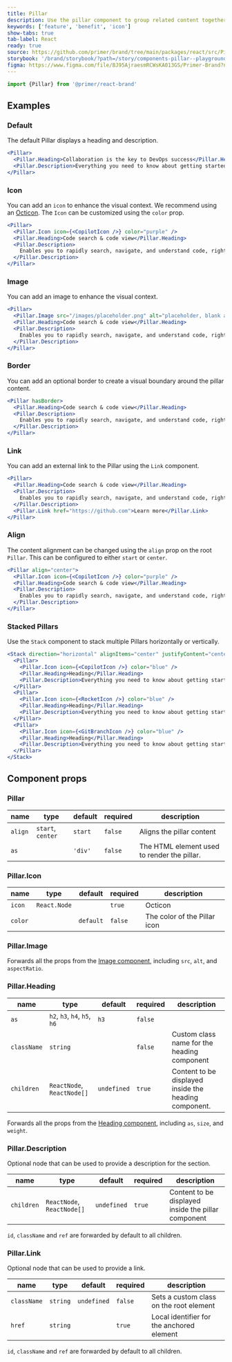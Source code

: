 ```yaml
---
title: Pillar
description: Use the pillar component to group related content together.
keywords: ['feature', 'benefit', 'icon']
show-tabs: true
tab-label: React
ready: true
source: https://github.com/primer/brand/tree/main/packages/react/src/Pillar/Pillar.tsx
storybook: '/brand/storybook/?path=/story/components-pillar--playground'
figma: https://www.figma.com/file/BJ95AjraesmRCWsKA013GS/Primer-Brand?node-id=6849-31364&mode=design
---
```




```js
import {Pillar} from '@primer/react-brand'
```

## Examples

### Default

The default Pillar displays a heading and description.

```jsx live
<Pillar>
  <Pillar.Heading>Collaboration is the key to DevOps success</Pillar.Heading>
  <Pillar.Description>Everything you need to know about getting started with GitHub Actions.</Pillar.Description>
</Pillar>
```

### Icon

You can add an `icon` to enhance the visual context. We recommend using an [Octicon](https://primer.style/design/foundations/icons). The `Icon` can be customized using the `color` prop.

```jsx live
<Pillar>
  <Pillar.Icon icon={<CopilotIcon />} color="purple" />
  <Pillar.Heading>Code search & code view</Pillar.Heading>
  <Pillar.Description>
    Enables you to rapidly search, navigate, and understand code, right from GitHub.com.
  </Pillar.Description>
</Pillar>
```

### Image

You can add an image to enhance the visual context.

```jsx live
<Pillar>
  <Pillar.Image src="/images/placeholder.png" alt="placeholder, blank area with an gray background color" />
  <Pillar.Heading>Code search & code view</Pillar.Heading>
  <Pillar.Description>
    Enables you to rapidly search, navigate, and understand code, right from GitHub.com.
  </Pillar.Description>
</Pillar>
```

### Border

You can add an optional border to create a visual boundary around the pillar content.

```jsx live
<Pillar hasBorder>
  <Pillar.Heading>Code search & code view</Pillar.Heading>
  <Pillar.Description>
    Enables you to rapidly search, navigate, and understand code, right from GitHub.com.
  </Pillar.Description>
</Pillar>
```

### Link

You can add an external link to the Pillar using the `Link` component.

```jsx live
<Pillar>
  <Pillar.Heading>Code search & code view</Pillar.Heading>
  <Pillar.Description>
    Enables you to rapidly search, navigate, and understand code, right from GitHub.com.
  </Pillar.Description>
  <Pillar.Link href="https://github.com">Learn more</Pillar.Link>
</Pillar>
```

### Align

The content alignment can be changed using the `align` prop on the root `Pillar`. This can be configured to either `start` or `center`.

```jsx live
<Pillar align="center">
  <Pillar.Icon icon={<CopilotIcon />} color="purple" />
  <Pillar.Heading>Code search & code view</Pillar.Heading>
  <Pillar.Description>
    Enables you to rapidly search, navigate, and understand code, right from GitHub.com.
  </Pillar.Description>
</Pillar>
```

### Stacked Pillars

Use the `Stack` component to stack multiple Pillars horizontally or vertically.

```jsx live
<Stack direction="horizontal" alignItems="center" justifyContent="center" gap="normal">
  <Pillar>
    <Pillar.Icon icon={<CopilotIcon />} color="blue" />
    <Pillar.Heading>Heading</Pillar.Heading>
    <Pillar.Description>Everything you need to know about getting started with GitHub Actions.</Pillar.Description>
  </Pillar>
  <Pillar>
    <Pillar.Icon icon={<RocketIcon />} color="blue" />
    <Pillar.Heading>Heading</Pillar.Heading>
    <Pillar.Description>Everything you need to know about getting started with GitHub Actions.</Pillar.Description>
  </Pillar>
  <Pillar>
    <Pillar.Icon icon={<GitBranchIcon />} color="blue" />
    <Pillar.Heading>Heading</Pillar.Heading>
    <Pillar.Description>Everything you need to know about getting started with GitHub Actions.</Pillar.Description>
  </Pillar>
</Stack>
```

## Component props

### Pillar

| name    | type              | default | required | description                                 |
| ------- | ----------------- | ------- | -------- | ------------------------------------------- |
| `align` | `start`, `center` | `start` | `false`  | Aligns the pillar content                   |
| `as`    | <PillarAsProp />  | `'div'` | `false`  | The HTML element used to render the pillar. |

### Pillar.Icon

| name    | type                    | default   | required | description                  |
| ------- | ----------------------- | --------- | -------- | ---------------------------- |
| `icon`  | `React.Node`            |           | `true`   | Octicon                      |
| `color` | <PillarIconColorProp /> | `default` | `false`  | The color of the Pillar icon |

### Pillar.Image

Forwards all the props from the [Image component](/components/Image), including `src`, `alt`, and `aspectRatio`.

### Pillar.Heading

| name        | type                         | default     | required | description                                           |
| ----------- | ---------------------------- | ----------- | -------- | ----------------------------------------------------- |
| `as`        | `h2`, `h3`, `h4`, `h5`, `h6` | `h3`        | `false`  |                                                       |
| `className` | `string`                     |             | `false`  | Custom class name for the heading component           |
| `children`  | `ReactNode`, `ReactNode[]`   | `undefined` | `true`   | Content to be displayed inside the heading component. |

Forwards all the props from the [Heading component](/components/Heading), including `as`, `size`, and `weight`.

### Pillar.Description

Optional node that can be used to provide a description for the section.

| name       | type                       | default     | required | description                                         |
| ---------- | -------------------------- | ----------- | -------- | --------------------------------------------------- |
| `children` | `ReactNode`, `ReactNode[]` | `undefined` | `true`   | Content to be displayed inside the pillar component |

`id`, `className` and `ref` are forwarded by default to all children.

### Pillar.Link

Optional node that can be used to provide a link.

| name        | type     | default     | required | description                               |
| ----------- | -------- | ----------- | -------- | ----------------------------------------- |
| `className` | `string` | `undefined` | `false`  | Sets a custom class on the root element   |
| `href`      | `string` |             | `true`   | Local identifier for the anchored element |

`id`, `className` and `ref` are forwarded by default to all children.
